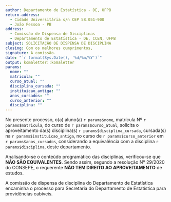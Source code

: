 ```yaml
---
author: Departamento de Estatística - DE, UFPB
return-address: 
  - Cidade Universitária s/n CEP 58.051-900 
  - João Pessoa - PB
address:
  - Comissão de Dispensa de Disciplinas
  - Departamento de Estatística - DE, CCEN, UFPB
subject: SOLICITAÇÃO DE DISPENSA DE DISCIPLINA
closing: Com os melhores cumprimentos,
signature: A comissão.
date: "`r format(Sys.Date(), '%d/%m/%Y')`"
output: komaletter::komaletter
params: 
  nome: ""
  matricula: ""
  curso_atual: ""
  disciplina_cursada: ""
  instituicao_antiga: ""
  anos_cursados: ""
  curso_anterior: ""
  disciplina: ""
---
```

  
No presente processo, o(a) aluno(a) `r params$nome`, matrícula Nº `r params$matricula`, do curso de `r params$curso_atual`, solicita o aproveitamento da(s) disciplina(s) `r params$disciplina_cursada`, cursada(s) na `r params$instituicao_antiga`, no curso de `r params$curso_anterior` em `r params$anos_cursados`, considerando a equivalência com a disciplina `r params$disciplina`, deste departamento. 

Analisando-se o conteúdo programático das disciplinas, verificou-se que  **NÃO SÃO EQUIVALENTES**. Sendo assim, segundo a resolução  Nº 29/2020  do CONSEPE, o requerente **NÃO TEM DIREITO AO APROVEITAMENTO** de estudos.

A comissão de dispensa de disciplina do Departamento de Estatística encaminha o processo para Secretaria do Departamento de Estatística para providências cabíveis.